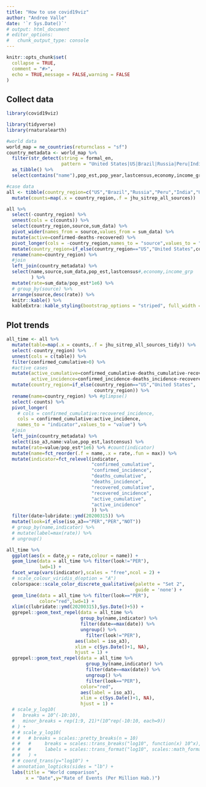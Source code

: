 ```yaml
---
title: "How to use covid19viz"
author: "Andree Valle"
date: '`r Sys.Date()`'
# output: html_document
# editor_options: 
#   chunk_output_type: console
---
```


```r
knitr::opts_chunk$set(
  collapse = TRUE,
  comment = "#>",
  echo = TRUE,message = FALSE,warning = FALSE
)
```

## Collect data

```r
library(covid19viz)
```

```r
library(tidyverse)
library(rnaturalearth)

#world data
world_map = ne_countries(returnclass = "sf")
country_metadata <- world_map %>% 
  filter(str_detect(string = formal_en,
                    pattern = "United States|US|Brazil|Russia|Peru|India|United Kingdom")) %>% 
  as_tibble() %>% 
  select(contains("name"),pop_est,pop_year,lastcensus,economy,income_grp,iso_a3)

#case data
all <- tibble(country_region=c("US","Brazil","Russia","Peru","India","United Kingdom")) %>% 
  mutate(counts=map(.x = country_region,.f = jhu_sitrep_all_sources))

all %>% 
  select(-country_region) %>% 
  unnest(cols = c(counts)) %>% 
  select(country_region,source,sum_data) %>% 
  pivot_wider(names_from = source,values_from = sum_data) %>% 
  mutate(active=confirmed-deaths-recovered) %>% 
  pivot_longer(cols = -country_region,names_to = "source",values_to = "sum_data") %>% 
  mutate(country_region=if_else(country_region=="US","United States",country_region)) %>% 
  rename(name=country_region) %>% 
  #join
  left_join(country_metadata) %>% 
  select(name,source,sum_data,pop_est,lastcensus#,economy,income_grp
         ) %>% 
  mutate(rate=sum_data/pop_est*1e6) %>% 
  # group_by(source) %>% 
  arrange(source,desc(rate)) %>% 
  knitr::kable() %>% 
  kableExtra::kable_styling(bootstrap_options = "striped", full_width = F)
```


## Plot trends

```r
all_time <- all %>% 
  mutate(table=map(.x = counts,.f = jhu_sitrep_all_sources_tidy)) %>%
  select(-country_region) %>% 
  unnest(cols = c(table)) %>%
  filter(confirmed_cumulative>0) %>% 
  #active cases
  mutate(active_cumulative=confirmed_cumulative-deaths_cumulative-recovered_cumulative,
         active_incidence=confirmed_incidence-deaths_incidence-recovered_incidence) %>% 
  mutate(country_region=if_else(country_region=="US","United States",
                                country_region)) %>% 
  rename(name=country_region) %>% #glimpse() 
  select(-counts) %>% 
  pivot_longer(
    # cols = confirmed_cumulative:recovered_incidence,
    cols = confirmed_cumulative:active_incidence,
    names_to = "indicator",values_to = "value") %>% 
  #join
  left_join(country_metadata) %>% 
  select(iso_a3,name:value,pop_est,lastcensus) %>% 
  mutate(rate=value/pop_est*1e6) %>% #count(indicator)
  mutate(name=fct_reorder(.f = name,.x = rate,.fun = max)) %>% 
  mutate(indicator=fct_relevel(indicator,
                               "confirmed_cumulative",
                               "confirmed_incidence",
                               "deaths_cumulative",
                               "deaths_incidence",
                               "recovered_cumulative",
                               "recovered_incidence",
                               "active_cumulative",
                               "active_incidence"
                               )) %>% 
  filter(date>lubridate::ymd(20200315)) %>% 
  mutate(look=if_else(iso_a3=="PER","PER","NOT"))
  # group_by(name,indicator) %>% 
  # mutate(label=max(rate)) %>% 
  # ungroup()

all_time %>% 
  ggplot(aes(x = date,y = rate,colour = name)) +
  geom_line(data = all_time %>% filter(look!="PER"),
            lwd=1) +
  facet_wrap(vars(indicator),scales = "free",ncol = 2) +
  # scale_colour_viridis_d(option = "A")
  colorspace::scale_color_discrete_qualitative(palette = "Set 2",
                                               guide = 'none') +
  geom_line(data = all_time %>% filter(look=="PER"),
            color="red",lwd=1) +
  xlim(c(lubridate::ymd(20200315),Sys.Date()+5)) +
  ggrepel::geom_text_repel(data = all_time %>% 
                           group_by(name,indicator) %>% 
                           filter(date==max(date)) %>% 
                           ungroup() %>% 
                             filter(look!="PER"),
                         aes(label = iso_a3),
                         xlim = c(Sys.Date()+1, NA),
                         hjust = 1) +
  ggrepel::geom_text_repel(data = all_time %>% 
                             group_by(name,indicator) %>% 
                             filter(date==max(date)) %>% 
                             ungroup() %>% 
                             filter(look=="PER"),
                           color="red",
                           aes(label = iso_a3),
                           xlim = c(Sys.Date()+1, NA),
                           hjust = 1) +
  # scale_y_log10(
  #   breaks = 10^(-10:10), 
  #   minor_breaks = rep(1:9, 21)*(10^rep(-10:10, each=9))
  # ) +
  # # scale_y_log10(
  # #   # breaks = scales::pretty_breaks(n = 10)
  # #   #     breaks = scales::trans_breaks("log10", function(x) 10^x),
  # #   #     labels = scales::trans_format("log10", scales::math_format(10^.x))
  # #   ) +
  # # coord_trans(y="log10") +
  # annotation_logticks(sides = "lb") +
  labs(title = "World comparison",
       x = "Date",y="Rate of Events (Per Million Hab.)")
```

